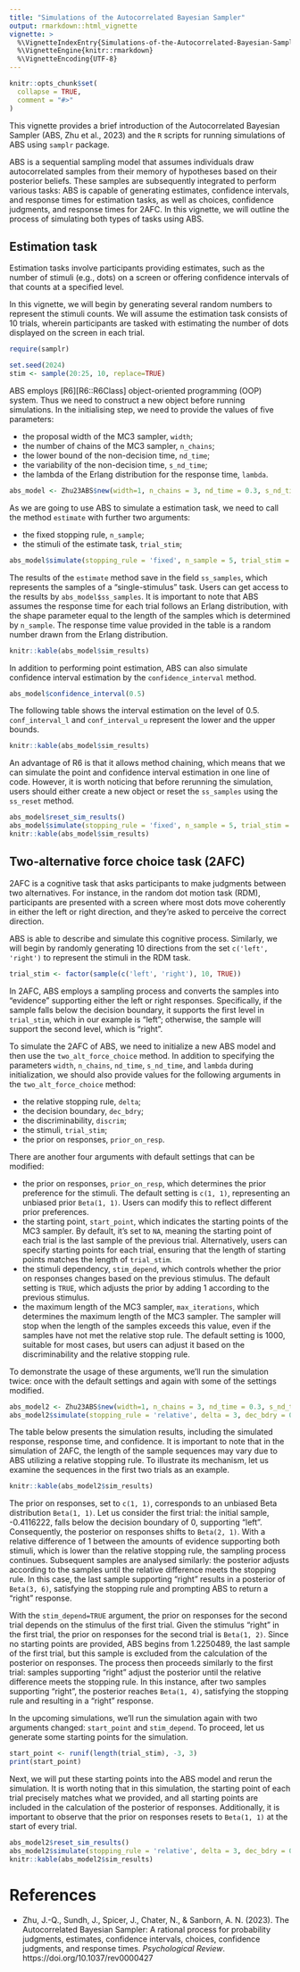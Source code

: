 ```yaml
---
title: "Simulations of the Autocorrelated Bayesian Sampler"
output: rmarkdown::html_vignette
vignette: >
  %\VignetteIndexEntry{Simulations-of-the-Autocorrelated-Bayesian-Sampler}
  %\VignetteEngine{knitr::rmarkdown}
  %\VignetteEncoding{UTF-8}
---
```


```r
knitr::opts_chunk$set(
  collapse = TRUE,
  comment = "#>"
)
```

This vignette provides a brief introduction of the Autocorrelated Bayesian Sampler (ABS, Zhu et al., 2023) and the `R` scripts for running simulations of ABS using `samplr` package.

ABS is a sequential sampling model that assumes individuals draw autocorrelated samples from their memory of hypotheses based on their posterior beliefs. These samples are subsequently integrated to perform various tasks: ABS is capable of generating estimates, confidence intervals, and response times for estimation tasks, as well as choices, confidence judgments, and response times for 2AFC. In this vignette, we will outline the process of simulating both types of tasks using ABS.

## Estimation task

Estimation tasks involve participants providing estimates, such as the number of stimuli (e.g., dots) on a screen or offering confidence intervals of that counts at a specified level.

In this vignette, we will begin by generating several random numbers to represent the stimuli counts. We will assume the estimation task consists of 10 trials, wherein participants are tasked with estimating the number of dots displayed on the screen in each trial.

```r
require(samplr)

set.seed(2024)
stim <- sample(20:25, 10, replace=TRUE)
```

ABS employs [R6][R6::R6Class] object-oriented programming (OOP) system. Thus we need to construct a new object before running simulations. In the initialising step, we need to provide the values of five parameters:

-  the proposal width of the MC3 sampler, `width`;
-  the number of chains of the MC3 sampler, `n_chains`;
-  the lower bound of the non-decision time, `nd_time`;
-  the variability of the non-decision time, `s_nd_time`;
-  the lambda of the Erlang distribution for the response time, `lambda`.

```r
abs_model <- Zhu23ABS$new(width=1, n_chains = 3, nd_time = 0.3, s_nd_time = 0.2, lambda = 10)
```

As we are going to use ABS to simulate a estimation task, we need to call the method `estimate` with further two arguments:

-  the fixed stopping rule, `n_sample`;
-  the stimuli of the estimate task, `trial_stim`;

```r
abs_model$simulate(stopping_rule = 'fixed', n_sample = 5, trial_stim = stim)
```

The results of the `estimate` method save in the field `ss_samples`, which represents the samples of a "single-stimulus" task. Users can get access to the results by `abs_model$ss_samples`. It is important to note that ABS assumes the response time for each trial follows an Erlang distribution, with the shape parameter equal to the length of the samples which is determined by `n_sample`. The response time value provided in the table is a random number drawn from the Erlang distribution.

```r
knitr::kable(abs_model$sim_results)
```

In addition to performing point estimation, ABS can also simulate confidence interval estimation by the `confidence_interval` method.

```r
abs_model$confidence_interval(0.5)
```

The following table shows the interval estimation on the level of 0.5. `conf_interval_l` and `conf_interval_u` represent the lower and the upper bounds.

```r
knitr::kable(abs_model$sim_results)
```

An advantage of R6 is that it allows method chaining, which means that we can simulate the point and confidence interval estimation in one line of code. However, it is worth noticing that before rerunning the simulation, users should either create a new object or reset the `ss_samples` using the `ss_reset` method.

```r
abs_model$reset_sim_results()
abs_model$simulate(stopping_rule = 'fixed', n_sample = 5, trial_stim = stim)$confidence_interval(0.5)
knitr::kable(abs_model$sim_results)
```

## Two-alternative force choice task (2AFC)

2AFC is a cognitive task that asks participants to make judgments between two alternatives. For instance, in the random dot motion task (RDM), participants are presented with a screen where most dots move coherently in either the left or right direction, and they're asked to perceive the correct direction.

ABS is able to describe and simulate this cognitive process. Similarly, we will begin by randomly generating 10 directions from the set `c('left', 'right')` to represent the stimuli in the RDM task.

```r
trial_stim <- factor(sample(c('left', 'right'), 10, TRUE))
```

In 2AFC, ABS employs a sampling process and converts the samples into "evidence" supporting either the left or right responses. Specifically, if the sample falls below the decision boundary, it supports the first level in `trial_stim`, which in our example is "left"; otherwise, the sample will support the second level, which is "right".

To simulate the 2AFC of ABS, we need to initialize a new ABS model and then use the `two_alt_force_choice` method. In addition to specifying the parameters `width`, `n_chains`, `nd_time`, `s_nd_time`, and `lambda` during initialization, we should also provide values for the following arguments in the `two_alt_force_choice` method:

- the relative stopping rule, `delta`;
- the decision boundary, `dec_bdry`;
- the discriminability, `discrim`;
- the stimuli, `trial_stim`;
- the prior on responses, `prior_on_resp`.

There are another four arguments with default settings that can be modified:

- the prior on responses, `prior_on_resp`, which determines the prior preference for the stimuli. The default setting is `c(1, 1)`, representing an unbiased prior `Beta(1, 1)`. Users can modify this to reflect different prior preferences.
- the starting point, `start_point`, which indicates the starting points of the MC3 sampler. By default, it's set to `NA`, meaning the starting point of each trial is the last sample of the previous trial. Alternatively, users can specify starting points for each trial, ensuring that the length of starting points matches the length of `trial_stim`.
- the stimuli dependency, `stim_depend`, which controls whether the prior on responses changes based on the previous stimulus. The default setting is `TRUE`, which adjusts the prior by adding 1 according to the previous stimulus.
- the maximum length of the MC3 sampler, `max_iterations`, which determines the maximum length of the MC3 sampler. The sampler will stop when the length of the samples exceeds this value, even if the samples have not met the relative stop rule. The default setting is 1000, suitable for most cases, but users can adjust it based on the discriminability and the relative stopping rule.

To demonstrate the usage of these arguments, we'll run the simulation twice: once with the default settings and again with some of the settings modified.

```r
abs_model2 <- Zhu23ABS$new(width=1, n_chains = 3, nd_time = 0.3, s_nd_time = 0.2, lambda = 10)
abs_model2$simulate(stopping_rule = 'relative', delta = 3, dec_bdry = 0, discrim = 1, trial_stim = trial_stim)
```

The table below presents the simulation results, including the simulated response, response time, and confidence. It is important to note that in the simulation of 2AFC, the length of the sample sequences may vary due to ABS utilizing a relative stopping rule. To illustrate its mechanism, let us examine the sequences in the first two trials as an example.

```r
knitr::kable(abs_model2$sim_results)
```

The prior on responses, set to `c(1, 1)`, corresponds to an unbiased Beta distribution `Beta(1, 1)`. Let us consider the first trial: the initial sample, -0.4116222, falls below the decision boundary of 0, supporting "left". Consequently, the posterior on responses shifts to `Beta(2, 1)`. With a relative difference of 1 between the amounts of evidence supporting both stimuli, which is lower than the relative stopping rule, the sampling process continues. Subsequent samples are analysed similarly: the posterior adjusts according to the samples until the relative difference meets the stopping rule. In this case, the last sample supporting "right" results in a posterior of `Beta(3, 6)`, satisfying the stopping rule and prompting ABS to return a "right" response.

With the `stim_depend=TRUE` argument, the prior on responses for the second trial depends on the stimulus of the first trial. Given the stimulus "right" in the first trial, the prior on responses for the second trial is `Beta(1, 2)`. Since no starting points are provided, ABS begins from 1.2250489, the last sample of the first trial, but this sample is excluded from the calculation of the posterior on responses. The process then proceeds similarly to the first trial: samples supporting "right" adjust the posterior until the relative difference meets the stopping rule. In this instance, after two samples supporting "right", the posterior reaches `Beta(1, 4)`, satisfying the stopping rule and resulting in a "right" response.

In the upcoming simulations, we'll run the simulation again with two arguments changed: `start_point` and `stim_depend`. To proceed, let us generate some starting points for the simulation.

```r
start_point <- runif(length(trial_stim), -3, 3)
print(start_point)
```

Next, we will put these starting points into the ABS model and rerun the simulation. It is worth noting that in this simulation, the starting point of each trial precisely matches what we provided, and all starting points are included in the calculation of the posterior of responses. Additionally, it is important to observe that the prior on responses resets to `Beta(1, 1)` at the start of every trial.

```r
abs_model2$reset_sim_results()
abs_model2$simulate(stopping_rule = 'relative', delta = 3, dec_bdry = 0, discrim = 1, trial_stim = trial_stim, start_point = start_point, stim_depend = FALSE)
knitr::kable(abs_model2$sim_results)
```


# References

- Zhu, J.-Q., Sundh, J., Spicer, J., Chater, N., & Sanborn, A. N. (2023). The Autocorrelated Bayesian Sampler: A rational process for probability judgments, estimates, confidence intervals, choices, confidence judgments, and response times. _Psychological Review_. https://doi.org/10.1037/rev0000427
